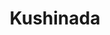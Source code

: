 ---
title: "Kushinada"
slug: "kushinada"
arcana: "Lovers"

image: "./Kushinada.jpg"

phys: ""
gun: ""
fire: ""
ice: "weak"
elec: ""
wind: ""
psy: ""
nuke: "weak"
bless: "reflect"
curse: ""
---
